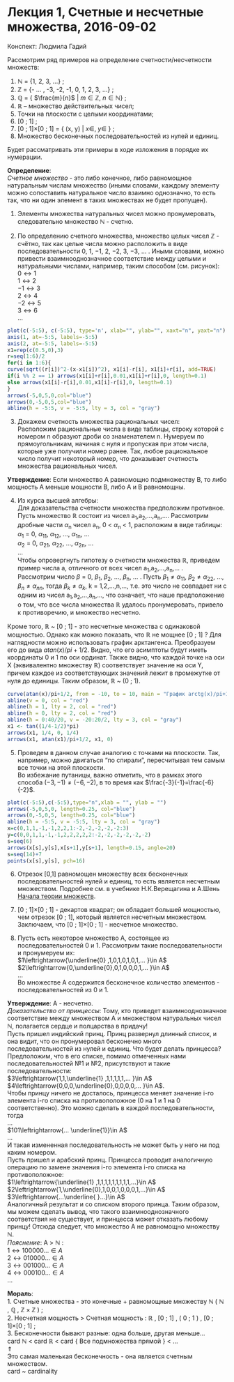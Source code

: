 # Лекция 1, Счетные и несчетные множества, 2016-09-02

Конспект: Людмила Гадий

Рассмотрим ряд примеров на определение счетности/несчетности множеств:

1. $\mathbb{N}$ = {1, 2, 3, ...} ;
2. $\mathbb{Z}$ = {- ... , -3, -2, -1, 0, 1, 2, 3, ...} ;
3. $\mathbb{Q}$ = { $\frac{m}{n}$  |   $m\in\mathbb{Z}$, $n\in\mathbb{N}$} ;  
4. $\mathbb{R}$ -- множество действительных чисел;
5. Точки на плоскости с целыми координатами;  
6. [0 ; 1] ;  
7. [0 ; 1]$\times$[0 ; 1] = { (x, y) | $x\in$, $y\in$ }  ;  
8. Множество бесконечных последовательностей из нулей и единиц.  

Будет рассматривать эти примеры в ходе изложения в порядке их нумерации.

**Определение**:  
*Счетное множество* - это либо конечное, либо равномощное натуральным числам множество (иными словами, каждому элементу можно сопоставить натуральное число взаимно однозначно, то есть так, что ни один элемент в таких множествах не будет пропущен).

1. Элементы множества натуральных чисел можно пронумеровать, следовательно множество $\mathbb{N}$ - счетно.  

2. По определению счетного множества, множество целых чисел $\mathbb{Z}$ - счётно, так как целые числа можно расположить в виде последовательности 0, 1, −1, 2, −2, 3, −3, ... . Иными словами, можно привести взаимнооднозначное соответствие между целыми и натуральными числами, например, таким способом (см. рисунок):  
$0\leftrightarrow1$  
$1\leftrightarrow2$  
$-1\leftrightarrow3$  
$2\leftrightarrow4$  
$-2\leftrightarrow5$  
$3\leftrightarrow6$  
...  

```r
plot(c(-5:5), c(-5:5), type='n', xlab="", ylab="", xaxt="n", yaxt="n")
axis(1, at=-5:5, labels=-5:5)
axis(2, at=-5:5, labels=-5:5)
x1=rep(c(0.5,0),3)
r=seq(1:6)/2
for(i in 1:6){
curve(sqrt((r[i])^2-(x-x1[i])^2), x1[i]-r[i], x1[i]+r[i], add=TRUE)
if(i %% 2 == 1) arrows(x1[i]+r[i],0.01,x1[i]+r[i],0, length=0.1)
else arrows(x1[i]-r[i],0.01,x1[i]-r[i],0, length=0.1)
}
arrows(-5,0,5,0,col="blue")
arrows(0,-5,0,5,col="blue")
abline(h = -5:5, v = -5:5, lty = 3, col = "gray")
```

3. Докажем счетность множества рациональных чисел:  
Расположим рациональные числа в виде таблицы, строку которой с номером n образуют дроби со знаменателем n. Нумеруем по прямоугольникам, начиная с нуля и пропуская при этом числа, которые уже получили номер ранее. Так, любое рациональное число получит некоторый номер, что доказывает счетность множества рациональных чисел.  

**Утверждение**: Если множество А равномощно подмножеству В, то либо мощность А меньше мощности В, либо А и В равномощны.  

4. Из курса высшей алгебры:  
Для доказательства счетности множества предположим противное. Пусть множество $\mathbb{R}$ состоит из чисел a~1~,a~2~,...,a~n~,.... Рассмотрим дробные части $\alpha$~n~ чисел a~n~, 0 < $\alpha$~n~ < 1, расположим в виде таблицы:  
$\alpha$~1~ = 0, $\alpha$~11~, $\alpha$~12~, ..., $\alpha$~1n~, ...  
$\alpha$~2~ = 0, $\alpha$~21~, $\alpha$~22~, ..., $\alpha$~2n~, ...  
...  
Чтобы опровергнуть гипотезу о счетности множества $\mathbb{R}$, приведем пример числа a, отличного от всех чисел a~1~,a~2~,...,a~n~,... .  
Рассмотрим число $\beta$ = 0, $\beta$~1~, $\beta$~2~, ..., $\beta$~n~, ... . Пусть $\beta_1\ne\alpha_{11}$, $\beta_2\ne\alpha_{22}$, ..., $\beta_n\ne\alpha_{nn}$, тогда $\beta_k\ne\alpha_k$, k = 1,2,...,n,..., т.е. это число не совпадает ни с одним из чисел a~1~,a~2~,...,a~n~,..., что означает, что наше предположение о том, что все числа множества $\mathbb{R}$ удалось пронумеровать, привело к противоречию, и множество несчетно. 

Кроме того, $\mathbb{R}$ ~ [0 ; 1] - это несчетные множества с одинаковой мощностью. Однако как можно показать, что $\mathbb{R}$ не мощнее [0 ; 1] ?
Для наглядности можно использовать график арктангенса. Преобразуем его до вида $atan(x)/pi+1/2$. Видно, что его асимптоты будут иметь координаты 0 и 1 по оси ординат. Также видно, что каждой точке на оси X (эквивалентно множеству $\mathbb{R}$) соответствует значение на оси Y, причем каждое из соответствующих значений лежит в промежутке от нуля до единицы. Таким образом, $\mathbb{R}$ ~ (0 ; 1).

```r
curve(atan(x)/pi+1/2, from = -10, to = 10, main = "График arctg(x)/pi+1/2", xlab = "x", ylab = "ArcTg(x)") 
abline(v = 0, col = "red")
abline(h = 1, lty = 2, col = "red")
abline(h = 0, lty = 2, col = "red")
abline(h = 0:40/20, v = -20:20/2, lty = 3, col = "gray")
x1 <- tan((1/4-1/2)*pi)
arrows(x1, 1/4, 0, 1/4)
arrows(x1, atan(x1)/pi+1/2, x1, 0)
```  

5. Проведем в данном случае аналогию с точками на плоскости. Так, например, можно двигаться "по спирали", пересчитывая тем самым все точки на этой плоскости.  
Во избежание путаницы, важно отметить, что в рамках этого способа $(-3,-1)\ne(-6,-2)$, в то время как $\frac{-3}{-1}=\frac{-6}{-2}$.  

```r
plot(c(-5:5),c(-5:5),type="n",xlab = "", ylab = "")
arrows(-5,0,5,0, length=0.25, col="blue")
arrows(0,-5,0,5, length=0.25, col="blue")
abline(h = -5:5, v = -5:5, lty = 3, col = "gray")
x=c(0,1,1,-1,-1,2,2,1:-2,-2,-2,-2,-2:3)
y=c(0,0,1,1,-1,-1,2,2,2,2,2:-2,-2,-2,-2,-2,-2)
s=seq(6)
arrows(x[s],y[s],x[s+1],y[s+1], length=0.15, angle=20)
s=seq(14)+7
points(x[s],y[s], pch=16)
```

6. Отрезок [0,1] равномощен множеству всех бесконечных последовательностей нулей и единиц, то есть является несчетным множеством. Подробнее см. в учебнике Н.К.Верещагина и А.Шень [Начала теории множеств](http://www.mccme.ru/free-books/shen/shen-logic-part1-2.pdf).  

7. [0 ; 1]$\times$[0 ; 1] - декартов квадрат; он обладает большей мощностью, чем отрезок [0 ; 1], который является несчетным множеством. Заключаем, что [0 ; 1]$\times$[0 ; 1] - несчетное множество.

8. Пусть есть некоторое множество А, состоящее из последовательностей 0 и 1. Рассмотрим такие  последовательности и пронумеруем их:  
$1\leftrightarrow{\underline{0} ,1,0,1,0,1,0,1,... }\in A$  
$2\leftrightarrow{0,\underline{0},0,1,0,0,0,1,... }\in A$  
...  
Во множестве А содержится бесконечное количество элементов - последовательностей из 0 и 1.

**Утверждение**: А - несчетно.  
*Доказательство от принцессы*: Тому, кто приведет взаимнооднозначное соответствие между множеством А и множеством натуральных чисел $\mathbb{N}$, полагается сердце и полцарства в придачу!  
Пусть пришел индийский принц. Принц развернул длинный список, и она видит, что он пронумеровал бесконечно много последовательностей из нулей и единиц. Что будет делать принцесса? Предположим, что в его списке, помимо отмеченных нами последовательностей №1 и №2, присутствуют и такие последовательности:  
$3\leftrightarrow{1,1,\underline{1} ,1,1,1,1,1,... }\in A$  
$4\leftrightarrow{0,0,0,\underline{0},0,0,0,0,... }\in A$.  
Чтобы принцу ничего не досталось, принцесса меняет значение i-го элемента i-го списка на противоположное (0 на 1 и 1 на 0 соответственно). Это можно сделать в каждой последовательности, тогда  
...  
$101\leftrightarrow{... \underline{1}}\in A$  
...  
И такая измененная последовательность не может быть у него ни под каким номером.  
Пусть пришел и арабский принц. Принцесса проводит аналогичную операцию по замене значения i-го элемента i-го списка на противоположное:  
$1\leftrightarrow{\underline{1} ,1,1,1,1,1,1,1,1,1,...}\in A$  
$2\leftrightarrow{1,\underline{0},1,0,0,1,0,0,0,1,...}\in A$  
$3\leftrightarrow{...\underline{ }...}\in A$  
Аналогичный результат и со списком второго принца. 
Таким образом, мы можем сделать вывод, что такого взаимнооднозначного соответствия не существует, и принцесса может отказать любому принцу!
Отсюда следует, что множество А не равномощно множеству $\mathbb{N}$.  
*Пояснение*: A > $\mathbb{N}$ :  
$1\leftrightarrow{100000...}\in A$  
$2\leftrightarrow{010000...}\in A$  
$3\leftrightarrow{001000...}\in A$  
$4\leftrightarrow{000100...}\in A$  
...

**Мораль**:  
1. Счетные множества - это конечные + равномощные множеству $\mathbb{N}$ ( $\mathbb{N}$ , $\mathbb{Q}$ , $\mathbb{Z}\times\mathbb{Z}$ ) ;  
2. Несчетная мощность > Счетная мощность : $\mathbb{R}$ , [0 ; 1] , ( 0 ; 1 ) , [0 ; 1]$\times$[0 ; 1] ;  
3. Бесконечности бывают разные: одна больше, другая меньше...  
card $\mathbb{N}$ < card $\mathbb{R}$ < card { Все подмножества прямой } < ...  
$\Uparrow$  
Это самая маленькая бесконечность - она является счетным множеством.  
card ~ cardinality


